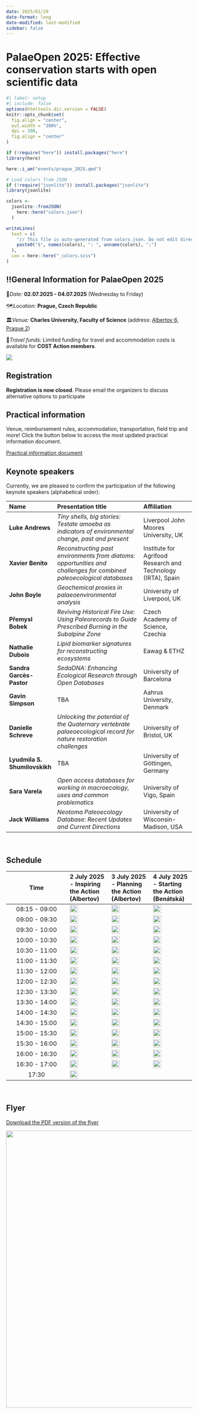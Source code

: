 ```yaml
---
date: 2025/01/29
date-format: long
date-modified: last-modified
sidebar: false
---
```


# PalaeOpen 2025: Effective conservation starts with open scientific data

```r
#| label: setup
#| include: false
options(htmltools.dir.version = FALSE)
knitr::opts_chunk$set(
  fig.align = "center",
  out.width = "100%",
  dpi = 300,
  fig.align = "center"
)

if (!require("here")) install.packages("here")
library(here)

here::i_am("events/prague_2025.qmd")

# Load colors from JSON
if (!require("jsonlite")) install.packages("jsonlite")
library(jsonlite)

colors <-
  jsonlite::fromJSON(
    here::here("colors.json")
  )

writeLines(
  text = c(
    "// This file is auto-generated from colors.json. Do not edit directly.",
    paste0("$", names(colors), ": ", unname(colors), ";")
  ),
  con = here::here("_colors.scss")
)
```

::: {.callout-red}
## ‼️General Information for PalaeOpen 2025

📅*Date:* **02.07.2025 - 04.07.2025** (Wednesday to Friday)

🗺️*Location:* **Prague, Czech Republic**

🏛️*Venue:* **Charles University, Faculty of Science** (address: [Albertov 6, Prague 2](https://maps.app.goo.gl/MKTEXTdxvn82QME16))

🚗*Travel funds:* Limited funding for travel and accommodation costs is available for **COST Action members**.
:::

![](/Materials/Logos/PalaeOpen.png)

## Registration

**Registration is now closed**. Please email the organizers to discuss alternative options to participate

## Practical information

Venue, reimbursement rules, accommodation, transportation, field trip and more! Click the button below to access the most updated practical information document.

[Practical information document](https://docs.google.com/document/d/1XaLfqhKAEMXq1U4O1288lYpe07Cf6SkObmYtDQ1P318/edit?usp=sharing){.btn}

## Keynote speakers

Currently, we are pleased to confirm the participation of the following keynote speakers (alphabetical order):

| Name | Presentation title | Affiliation | 
|:----|:---------|:-----|
| **Luke Andrews** | *Tiny shells, big stories: Testate amoeba as indicators of environmental change, past and present* | Liverpool John Moores University, UK |
| **Xavier Benito** | *Reconstructing past environments from diatoms: opportunities and challenges for combined paleoecological databases* | Institute for Agrifood Research and Technology (IRTA), Spain |
| **John Boyle** | *Geochemical proxies in palaeoenvironmental analysis* | University of Liverpool, UK |
| **Přemysl Bobek** | *Reviving Historical Fire Use: Using Paleorecords to Guide Prescribed Burning in the Subalpine Zone* | Czech Academy of Science, Czechia |
| **Nathalie Dubois** | *Lipid biomarker signatures for reconstructing ecosystems* | Eawag & ETHZ |
| **Sandra Garcès-Pastor** | *SedaDNA: Enhancing Ecological Research through Open Databases* | University of Barcelona |
| **Gavin Simpson** | TBA | Aahrus University, Denmark |
| **Danielle Schreve** | *Unlocking the potential of the Quaternary vertebrate palaeoecological record for nature restoration challenges* | University of Bristol, UK |
| **Lyudmila S. Shumilovskikh** | TBA | University of Göttingen, Germany |
| **Sara Varela** | *Open access databases for working in macroecology, uses and common problematics* | University of Vigo, Spain |
| **Jack Williams** | *Neotoma Paleoecology Database:  Recent Updates and Current Directions* | University of Wisconsin-Madison, USA |

<br>

## Schedule
| Time | 2 July 2025 - Inspiring the Action (Albertov) | 3 July 2025 - Planning the Action (Albertov) | 4 July 2025 - Starting the Action (Benátská) | 
|:---------------------:|:---------------|:---------------|:---------------|
| 08:15 - 09:00 | <img src="`r paste0('https://img.shields.io/badge/🪪-Registration-', gsub('#', '%23', colors$red), '?style=flat-square')`" height="22"/> | <img src="`r paste0('https://img.shields.io/badge/🪪-Registration-', gsub('#', '%23', colors$red), '?style=flat-square')`" height="22"/> | <img src="`r paste0('https://img.shields.io/badge/🪪-Registration-', gsub('#', '%23', colors$red), '?style=flat-square')`" height="22"/> |
| 09:00 - 09:30 | <img src="`r paste0('https://img.shields.io/badge/📢plenary-Welcome-', gsub('#', '%23', colors$purple), '?style=flat-square')`" height="22"/> | <img src="`r paste0('https://img.shields.io/badge/👤keynote-Nathalie_Dubois-', gsub('#', '%23', colors$pink), '?style=flat-square')`" height="22"/> | <img src="`r paste0('https://img.shields.io/badge/👑FWG-meetings_(proxy_specific)-', gsub('#', '%23', colors$blue), '?style=flat-square')`" height="22"/> |
| 09:30 - 10:00 | <img src="`r paste0('https://img.shields.io/badge/👤keynote-Jack_Williams-', gsub('#', '%23', colors$pink), '?style=flat-square')`" height="22"/> | <img src="`r paste0('https://img.shields.io/badge/👤keynote-Danielle_Schreve-', gsub('#', '%23', colors$pink), '?style=flat-square')`" height="22"/> | <img src="`r paste0('https://img.shields.io/badge/👑FWG-meetings_(proxy_specific)-', gsub('#', '%23', colors$blue), '?style=flat-square')`" height="22"/> |
| 10:00 - 10:30 | <img src="`r paste0('https://img.shields.io/badge/👤keynote-Xavier_Benito-', gsub('#', '%23', colors$pink), '?style=flat-square')`" height="22"/> | <img src="`r paste0('https://img.shields.io/badge/👤keynote-Sara_Varela-', gsub('#', '%23', colors$pink), '?style=flat-square')`" height="22"/> | <img src="`r paste0('https://img.shields.io/badge/👑FWG-meetings_(proxy_specific)-', gsub('#', '%23', colors$blue), '?style=flat-square')`" height="22"/> |
| 10:30 - 11:00 | <img src="`r paste0('https://img.shields.io/badge/🥂social-Coffee-', gsub('#', '%23', colors$yellow), '?style=flat-square')`" height="22"/> | <img src="`r paste0('https://img.shields.io/badge/🥂social-Coffee-', gsub('#', '%23', colors$yellow), '?style=flat-square')`" height="22"/> | <img src="`r paste0('https://img.shields.io/badge/🥂social-Coffee-', gsub('#', '%23', colors$yellow), '?style=flat-square')`" height="22"/> |
| 11:00 - 11:30 | <img src="`r paste0('https://img.shields.io/badge/👤keynote-Lyudmila_S._Shumilovskikh-', gsub('#', '%23', colors$pink), '?style=flat-square')`" height="22"/> | <img src="`r paste0('https://img.shields.io/badge/📢plenary-Defining_breakout_discussion_1-', gsub('#', '%23', colors$purple), '?style=flat-square')`" height="22"/> | <img src="`r paste0('https://img.shields.io/badge/👑FWG-meetings_(proxy_specific)-', gsub('#', '%23', colors$blue), '?style=flat-square')`" height="22"/> |
| 11:30 - 12:00 | <img src="`r paste0('https://img.shields.io/badge/👤keynote-Luke_Andrews-', gsub('#', '%23', colors$pink), '?style=flat-square')`" height="22"/> | <img src="`r paste0('https://img.shields.io/badge/🗨️-Breakout_discussions_1-', gsub('#', '%23', colors$brown), '?style=flat-square')`" height="22"/> | <img src="`r paste0('https://img.shields.io/badge/👑FWG-meetings_(proxy_specific)-', gsub('#', '%23', colors$blue), '?style=flat-square')`" height="22"/> |
| 12:00 - 12:30 | <img src="`r paste0('https://img.shields.io/badge/👤keynote-Sandra_Garcés--Pastor-', gsub('#', '%23', colors$pink), '?style=flat-square')`" height="22"/> | <img src="`r paste0('https://img.shields.io/badge/📢plenary-Summarizing_Breakout_Disc._1-', gsub('#', '%23', colors$purple), '?style=flat-square')`" height="22"/> | <img src="`r paste0('https://img.shields.io/badge/👑FWG-meetings_(proxy_specific)-', gsub('#', '%23', colors$blue), '?style=flat-square')`" height="22"/> |
| 12:30 - 13:30 | <img src="`r paste0('https://img.shields.io/badge/🥂social-Lunch-', gsub('#', '%23', colors$yellow), '?style=flat-square')`" height="22"/> | <img src="`r paste0('https://img.shields.io/badge/🥂social-Lunch-', gsub('#', '%23', colors$yellow), '?style=flat-square')`" height="22"/> | <img src="`r paste0('https://img.shields.io/badge/🥂social-Lunch-', gsub('#', '%23', colors$yellow), '?style=flat-square')`" height="22"/> |
| 13:30 - 14:00 | <img src="`r paste0('https://img.shields.io/badge/📢-Poster_Flash_talks-', gsub('#', '%23', colors$purple), '?style=flat-square')`" height="22"/> | <img src="`r paste0('https://img.shields.io/badge/📢plenary-Defining_Breakout_discussions_2-', gsub('#', '%23', colors$purple), '?style=flat-square')`" height="22"/> | <img src="`r paste0('https://img.shields.io/badge/📢plenary-Reporting_on_morning_discussions-', gsub('#', '%23', colors$purple), '?style=flat-square')`" height="22"/> |
| 14:00 - 14:30 | <img src="`r paste0('https://img.shields.io/badge/📢-Poster_Flash_talks-', gsub('#', '%23', colors$purple), '?style=flat-square')`" height="22"/> | <img src="`r paste0('https://img.shields.io/badge/🗨️-Breakout_discussions_2-', gsub('#', '%23', colors$brown), '?style=flat-square')`" height="22"/> | <img src="`r paste0('https://img.shields.io/badge/🎓-Outreach_&_education_|_Neotoma_training-', gsub('#', '%23', colors$brown), '?style=flat-square')`" height="22"/> |
| 14:30 - 15:00 | <img src="`r paste0('https://img.shields.io/badge/🖼️-Poster_session-', gsub('#', '%23', colors$brown), '?style=flat-square')`" height="22"/> | <img src="`r paste0('https://img.shields.io/badge/📢plenary-Summarizing_Breakout_Disc._2-', gsub('#', '%23', colors$purple), '?style=flat-square')`" height="22"/> | <img src="`r paste0('https://img.shields.io/badge/🎓-Outreach_&_education_|_Neotoma_training-', gsub('#', '%23', colors$brown), '?style=flat-square')`" height="22"/> |
| 15:00 - 15:30 | <img src="`r paste0('https://img.shields.io/badge/🥂🖼️social-Coffee_Break_with_posters-', gsub('#', '%23', colors$yellow), '?style=flat-square')`" height="22"/> |  <img src="`r paste0('https://img.shields.io/badge/🥂social-Coffee_Break-', gsub('#', '%23', colors$yellow), '?style=flat-square')`" height="22"/> | <img src="`r paste0('https://img.shields.io/badge/🥂social-Coffee_Break-', gsub('#', '%23', colors$yellow), '?style=flat-square')`" height="22"/> |
| 15:30 - 16:00 | <img src="`r paste0('https://img.shields.io/badge/👤keynote-Přemysl_Bobek-', gsub('#', '%23', colors$pink), '?style=flat-square')`" height="22"/> | <img src="`r paste0('https://img.shields.io/badge/📢plenary-Planning_the_Action-', gsub('#', '%23', colors$purple), '?style=flat-square')`" height="22"/> | <img src="`r paste0('https://img.shields.io/badge/🎓-Outreach_&_education_|_Neotoma_training-', gsub('#', '%23', colors$brown), '?style=flat-square')`" height="22"/>|
| 16:00 - 16:30 | <img src="`r paste0('https://img.shields.io/badge/👤keynote-Gavin_Simpson-', gsub('#', '%23', colors$pink), '?style=flat-square')`" height="22"/> | <img src="`r paste0('https://img.shields.io/badge/📢plenary-Planning_the_Action-', gsub('#', '%23', colors$purple), '?style=flat-square')`" height="22"/> | <img src="`r paste0('https://img.shields.io/badge/🎓-Outreach_&_education_|_Neotoma_training-', gsub('#', '%23', colors$brown), '?style=flat-square')`" height="22"/> |
| 16:30 - 17:00 | <img src="`r paste0('https://img.shields.io/badge/👤keynote-John_Boyle-', gsub('#', '%23', colors$pink), '?style=flat-square')`" height="22"/> | <img src="`r paste0('https://img.shields.io/badge/📢plenary-Planning_the_Action-', gsub('#', '%23', colors$purple), '?style=flat-square')`" height="22"/> | <img src="`r paste0('https://img.shields.io/badge/🎓-Outreach_&_education_|_Neotoma_training-', gsub('#', '%23', colors$brown), '?style=flat-square')`" height="22"/> |
| 17:30 | <img src="`r paste0('https://img.shields.io/badge/🥂social-Ice--breaker-', gsub('#', '%23', colors$yellow), '?style=flat-square')`" height="22"/> | | |

<br>

## Flyer

[Download the PDF version of the flyer](https://github.com/PalaeOpen/PalaeOpen.github.io/tree/main/Materials/flyers/Flyer_PaleOpen_2025.pdf){.btn}

<img src="/Materials/flyers/Flyer_PaleOpen_2025.png" align="right" width="750"/>

